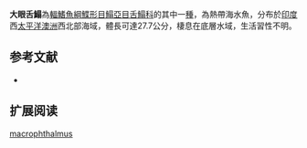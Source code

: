 {{Speciesbox
| name = 大眼舌鰨
| image = 
| image_width = 250px
| image_caption = 
| status = NE
| status_system = IUCN3.1
| genus = Cynoglossus
| species = macrophthalmus
| authority = [[Norman|Norman]], [[1926|1926]]
| synonyms = 
}}

'''大眼舌鰨'''為[[輻鰭魚綱|輻鰭魚綱]][[鰈形目|鰈形目]][[鰨亞目|鰨亞目]][[舌鰨科|舌鰨科]]的其中一[[種|種]]，為熱帶海水魚，分布於[[印度|印度]]西[[太平洋|太平洋]][[澳洲|澳洲]]西北部海域，體長可達27.7公分，棲息在底層水域，生活習性不明。
==参考文献==
*{{FishBase_species|genus=Cynoglossus|species=macrophthalmus|year=2014|month=4}}

== 扩展阅读 ==
{{refbegin}}
{{wikispecies-inline|Cynoglossus macrophthalmus|大眼舌鰨}}
{{refend}}
{{Taxonbar|from=Q2148599}}

[[Category:舌鰨屬|macrophthalmus]]


{{魚類小作品}}